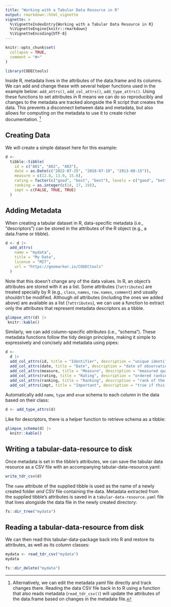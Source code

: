 ```yaml
---
title: "Working with a Tabular Data Resource in R"
output: rmarkdown::html_vignette
vignette: >
  %\VignetteIndexEntry{Working with a Tabular Data Resource in R}
  %\VignetteEngine{knitr::rmarkdown}
  %\VignetteEncoding{UTF-8}
---
```


```r
knitr::opts_chunk$set(
  collapse = TRUE,
  comment = "#>"
)
```

```r
library(CODECtools)
```

Inside R, metadata lives in the attributes of the data.frame and its columns. We can add and change these with several helper functions used in the example below: `add_attrs()`, `add_col_attrs()`, `add_type_attrs()`. Using these functions to set attributes in R means we can do so reproducibly and changes to the metadata are tracked alongside the R script that creates the data. This prevents a disconnect between data and metadata, but also allows for computing on the metadata to use it to create richer documentation. ^[Alternatively, we can edit the metadata yaml file directly and track changes there.  Reading the data CSV file back in to R using a function that also reads metadata (`read_tdr_csv()`) will update the attributes of the data.frame based on changes in the metadata file.]

## Creating Data

We will create a simple dataset here for this example:

```r
d <-
  tibble::tibble(
    id = c("A01", "A02", "A03"),
    date = as.Date(c("2022-07-25", "2018-07-10", "2013-08-15")),
    measure = c(12.8, 13.9, 15.6),
    rating = factor(c("good", "best", "best"), levels = c("good", "better", "best")),
    ranking = as.integer(c(14, 17, 19)),
    impt = c(FALSE, TRUE, TRUE)
  )
```

## Adding Metadata

When creating a tabular dataset in R, data-specific metadata (i.e., "descriptors") can be stored in the attributes of the R object (e.g., a data.frame or tibble).

```r
d <- d |>
  add_attrs(
    name = "mydata",
    title = "My Data",
    license = "MIT",
    url = "https://geomarker.io/CODECtools"
  )
```

Note that this doesn't change any of the data values. In R, an object's attributes are stored with it as a list. Some attributes (`?attributes`) are treated specially by R (e.g., `class`, `names`, `row.names`, `comment`) and usually shouldn't be modified.  Although *all* attributes (including the ones we added above) are available as a list (`?attributes`), we can use a function to extract only the attributes that represent metadata descriptors as a tibble.

```r
glimpse_attr(d) |>
 knitr::kable()
```

Similarly, we can add column-specific attributes (i.e., "schema"). These metadata functions follow the tidy design principles, making it simple to expressively and concisely add metadata using pipes:

```r
d <-
  d |>
  add_col_attrs(id, title = "Identifier", description = "unique identifier") |>
  add_col_attrs(date, title = "Date", description = "date of observation") |>
  add_col_attrs(measure, title = "Measure", description = "measured quantity") |>
  add_col_attrs(rating, title = "Rating", description = "ordered ranking of observation") |>
  add_col_attrs(ranking, title = "Ranking", description = "rank of the observation") |>
  add_col_attrs(impt, title = "Important", description = "true if this observation is important")
```

Automatically add `name`, `type` and `enum` schema to each column in the data based on their class:

```r
d <- add_type_attrs(d)
```

Like for descriptors, there is a helper function to retrieve schema as a tibble: 

```r
glimpse_schema(d) |>
  knitr::kable()
```

## Writing a tabular-data-resource to disk

Once metadata is set in the tibble's attributes, we can save the tabular data resource as a CSV file with an accompanying tabular-data-resource.yaml:

```r
write_tdr_csv(d)
``` 

The `name` attribute of the supplied tibble is used as the name of a newly created folder *and* CSV file containing the data. Metadata extracted from the supplied tibble's attributes is saved in a `tabular-data-resource.yaml` file that lives alongside the data file in the newly created directory:

```r
fs::dir_tree("mydata")
```

## Reading a tabular-data-resource from disk

We can then read this tabular-data-package back into R and restore its attributes, as well as its column classes:

```r
mydata <- read_tdr_csv("mydata")
mydata
```

```r
fs::dir_delete("mydata")
```
